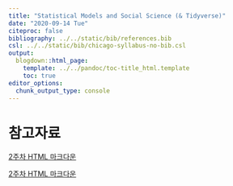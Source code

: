 ```yaml
---
title: "Statistical Models and Social Science (& Tidyverse)"
date: "2020-09-14 Tue"
citeproc: false
bibliography: ../../static/bib/references.bib
csl: ../../static/bib/chicago-syllabus-no-bib.csl
output:
  blogdown::html_page:
    template: ../../pandoc/toc-title_html.template
    toc: true
editor_options: 
  chunk_output_type: console
---
```


# 참고자료

<i class="fa fa-external-link-square-alt" aria-hidden="true"></i> [2주차 HTML 마크다운](static/images/w2_intro2R2.html)

<i class="fa fa-external-link-square-alt" aria-hidden="true"></i> [2주차 HTML 마크다운](static/images/w2_intro2R2_1.html)

